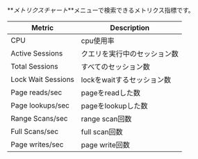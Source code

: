 **_メトリクスチャート_**メニューで検索できるメトリクス指標です。

<!-- 추후 업데이트 필요 관련 지표 추가 및 필드 값으로 교체 -->

<div class='metric'>

| Metric             | Description              |
| ------------------ | ------------------------ |
| CPU                | cpu使用率                   |
| Active Sessions    | クエリを実行中のセッション数           |
| Total Sessions     | すべてのセッション数               |
| Lock Wait Sessions | lockをwaitするセッション数        |
| Page reads/sec     | pageをreadした数             |
| Page lookups/sec   | pageをlookupした数           |
| Range Scans/sec    | range scan回数             |
| Full Scans/sec     | full scan回数              |
| Page writes/sec    | page write回数             |

</div>
